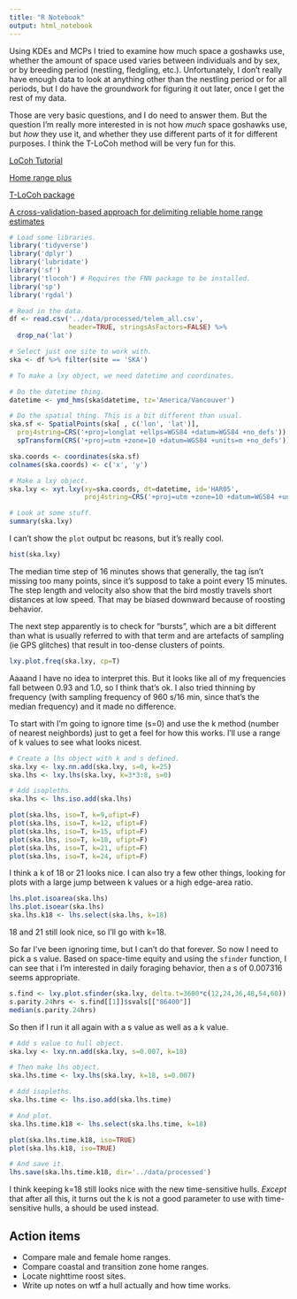 ```yaml
---
title: "R Notebook"
output: html_notebook
---
```


Using KDEs and MCPs I tried to examine how much space a goshawks use, whether the amount of space used varies between individuals and by sex, or by breeding period (nestling, fledgling, etc.). Unfortunately, I don't really have enough data to look at anything other than the nestling period or for all periods, but I do have the groundwork for figuring it out later, once I get the rest of my data.

Those are very basic questions, and I do need to answer them. But the question I'm really more interested in is not how *much* space goshawks use, but *how* they use it, and whether they use different parts of it for different purposes. I think the T-LoCoh method will be very fun for this.

[LoCoh Tutorial](http://www.danaseidel.com/MovEco-R-Workshop/Materials/Day3/LoCoH/)

[Home range plus](https://movementecologyjournal.biomedcentral.com/articles/10.1186/2051-3933-1-2)

[T-LoCoh package](http://tlocoh.r-forge.r-project.org/)

[A cross-validation-based approach for delimiting reliable home range estimates](https://www.ncbi.nlm.nih.gov/pmc/articles/PMC5586009/)

```r
# Load some libraries.
library('tidyverse')
library('dplyr')
library('lubridate')
library('sf')
library('tlocoh') # Requires the FNN package to be installed.
library('sp')
library('rgdal')

# Read in the data.
df <- read.csv('../data/processed/telem_all.csv',
               header=TRUE, stringsAsFactors=FALSE) %>%
  drop_na('lat')

# Select just one site to work with.
ska <- df %>% filter(site == 'SKA')

# To make a lxy object, we need datetime and coordinates.

# Do the datetime thing.
datetime <- ymd_hms(ska$datetime, tz='America/Vancouver')

# Do the spatial thing. This is a bit different than usual.
ska.sf <- SpatialPoints(ska[ , c('lon', 'lat')],
  proj4string=CRS('+proj=longlat +ellps=WGS84 +datum=WGS84 +no_defs')) %>%
  spTransform(CRS('+proj=utm +zone=10 +datum=WGS84 +units=m +no_defs'))

ska.coords <- coordinates(ska.sf)
colnames(ska.coords) <- c('x', 'y')

# Make a lxy object.
ska.lxy <- xyt.lxy(xy=ska.coords, dt=datetime, id='HAR05',
                   proj4string=CRS('+proj=utm +zone=10 +datum=WGS84 +units=m +no_defs'))

# Look at some stuff.
summary(ska.lxy)
```
I can't show the `plot` output bc reasons, but it's really cool.
```r
hist(ska.lxy)
```
The median time step of 16 minutes shows that generally, the tag isn't missing too many points, since it's supposd to take a point every 15 minutes. The step length and velocity also show that the bird mostly travels short distances at low speed. That may be biased downward because of roosting behavior.

The next step apparently is to check for "bursts", which are a bit different than what is usually referred to with that term and are artefacts of sampling (ie GPS glitches) that result in too-dense clusters of points.

```r
lxy.plot.freq(ska.lxy, cp=T)
```

Aaaand I have no idea to interpret this. But it looks like all of my frequencies fall between 0.93 and 1.0, so I think that's ok. I also tried thinning by frequency (with sampling frequency of 960 s/16 min, since that's the median frequency) and it made no difference.

To start with I'm going to ignore time (s=0) and use the k method (number of nearest neighbords) just to get a feel for how this works. I'll use a range of k values to see what looks nicest.
```r
# Create a lhs object with k and s defined.
ska.lxy <- lxy.nn.add(ska.lxy, s=0, k=25)
ska.lhs <- lxy.lhs(ska.lxy, k=3*3:8, s=0)

# Add isopleths.
ska.lhs <- lhs.iso.add(ska.lhs)

plot(ska.lhs, iso=T, k=9,ufipt=F)
plot(ska.lhs, iso=T, k=12, ufipt=F)
plot(ska.lhs, iso=T, k=15, ufipt=F)
plot(ska.lhs, iso=T, k=18, ufipt=F)
plot(ska.lhs, iso=T, k=21, ufipt=F)
plot(ska.lhs, iso=T, k=24, ufipt=F)
```
I think a k of 18 or 21 looks nice. I can also try a few other things, looking for plots with a large jump between k values or a high edge-area ratio.
```r
lhs.plot.isoarea(ska.lhs)
lhs.plot.isoear(ska.lhs)
ska.lhs.k18 <- lhs.select(ska.lhs, k=18)
```
18 and 21 still look nice, so I'll go with k=18.

So far I've been ignoring time, but I can't do that forever. So now I need to pick a s value. Based on space-time equity and using the `sfinder` function, I can see that i I'm interested in daily foraging behavior, then a s of 0.007316 seems appropriate.
```r
s.find <- lxy.plot.sfinder(ska.lxy, delta.t=3600*c(12,24,36,48,54,60))
s.parity.24hrs <- s.find[[1]]$svals[["86400"]]
median(s.parity.24hrs)
```
So then if I run it all again with a s value as well as a k value.
```r
# Add s value to hull object.
ska.lxy <- lxy.nn.add(ska.lxy, s=0.007, k=18)

# Then make lhs object.
ska.lhs.time <- lxy.lhs(ska.lxy, k=18, s=0.007)

# Add isopleths.
ska.lhs.time <- lhs.iso.add(ska.lhs.time)

# And plot.
ska.lhs.time.k18 <- lhs.select(ska.lhs.time, k=18)

plot(ska.lhs.time.k18, iso=TRUE)
plot(ska.lhs.k18, iso=TRUE)

# And save it.
lhs.save(ska.lhs.time.k18, dir='../data/processed')
```
I think keeping k=18 still looks nice with the new time-sensitive hulls. *Except* that after all this, it turns out the k is not a good parameter to use with time-sensitive hulls, a should be used instead.

## Action items

* Compare male and female home ranges.
* Compare coastal and transition zone home ranges.
* Locate nighttime roost sites.
* Write up notes on wtf a hull actually and how time works.